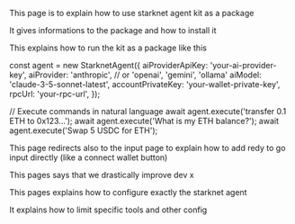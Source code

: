 This page is to explain how to use starknet agent kit as a package

It gives informations to the package and how to install it

This explains how to run the kit as a package like this


const agent = new StarknetAgent({
aiProviderApiKey: 'your-ai-provider-key',
aiProvider: 'anthropic', // or 'openai', 'gemini', 'ollama'
aiModel: 'claude-3-5-sonnet-latest',
accountPrivateKey: 'your-wallet-private-key',
rpcUrl: 'your-rpc-url',
});

// Execute commands in natural language
await agent.execute('transfer 0.1 ETH to 0x123...');
await agent.execute('What is my ETH balance?');
await agent.execute('Swap 5 USDC for ETH');

This page redirects also to the input page to explain how to add redy to go input directly (like a connect wallet button)

This pages says that we drastically improve dev x

This pages explains how to configure exactly the starknet agent

It explains how to limit specific tools and other config
